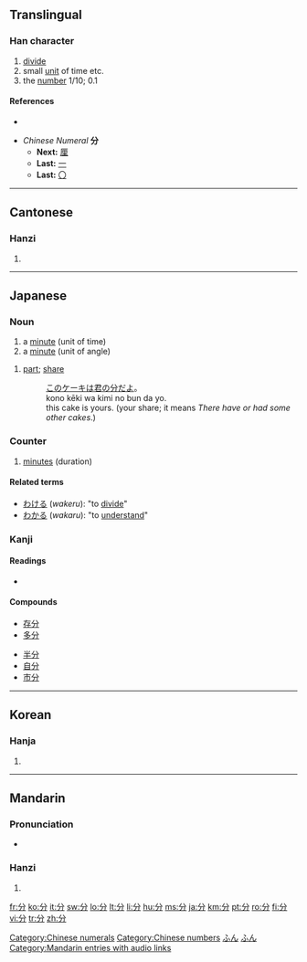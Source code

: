 ==Translingual==

===Han character===
{{Han char|rn=18|rad=刀|as=02|sn=4|four=8022<sub>7</sub>|canj=金尸竹 (CSH)}}

# [[divide]]
# small [[unit]] of time etc.
# the [[number]] 1/10; 0.1

====References====
* {{Han ref|kx=0136.040|dkj=01853|dj=0304.120|hdz=10321.030|uh=5206|ud=20998|bh=A4C0|bd=42176}}

* ''Chinese Numeral'' '''分'''
** '''Next:''' [[厘]]
** '''Last:''' [[一]]
** '''Last:''' [[〇]]

[[Category:Chinese numerals]]
[[Category:Chinese numbers]]
----

==Cantonese==

===Hanzi===
{{yue-hanzi|jyut=|y=fan1, fan6}}

# {{defn|Cantonese}}

----

==Japanese==

===Noun===
{{ja-noun|k|hira=ふん|rom=fun}}

# a [[minute]] (unit of time)
# a [[minute]] (unit of angle)

{{ja-noun|k|hira=ぶん|rom=bun|hidx=ふん'}}
# [[part]]; [[share]]
#: [[この]][[ケーキ]][[は]][[君]][[の]][[分]][[だ]][[よ]]。
#: kono kēki wa kimi no bun da yo.
#: this cake is yours. (your share; it means ''There have or had some other cakes''.)

===Counter===
{{ja-pos|k|counter|hira=ふん|rom=fun}}

# [[minute]]s (duration)

====Related terms====
* [[わける]] (''wakeru''): "to [[divide]]"
* [[わかる]] (''wakaru''): "to [[understand]]"

===Kanji===
{{ja-kanji|grade=2|rs=刀02}}

====Readings====
* {{ja-readings|on=[[ぶん]] (''bun''), [[ふん]] (''fun''), [[ぶ]] (''bu'')|kun=[[わける]] (''wakeru''), [[わかる]] (''wakaru''), [[わかれる]] (''wakareru'')}}

====Compounds====
{{top2}}
* [[存分]]
* [[多分]]
{{mid2}}
* [[半分]]
* [[自分]]
* [[市分]]
{{mid4}}
{{bottom}}

[[Category:1000 Japanese basic words|ふん]]
[[Category:ja:Time|ふん]]

----

==Korean==

===Hanja===
{{ko-hanja|hangeul=[[분]], [[푼]]|eumhun=나눌|rv=bun, pun|mr=pun, p'un}}

# {{defn|Korean}}

----

==Mandarin==

===Pronunciation===
*{{audio|zh-fēn.ogg|audio}}

===Hanzi===
{{cmn-hanzi|pin=[[fēn]] ([[fen1]])|wg=fen<sup>1</sup>}}

# {{defn|Mandarin}}

[[Category:Mandarin entries with audio links]]

[[fr:分]]
[[ko:分]]
[[it:分]]
[[sw:分]]
[[lo:分]]
[[lt:分]]
[[li:分]]
[[hu:分]]
[[ms:分]]
[[ja:分]]
[[km:分]]
[[pt:分]]
[[ro:分]]
[[fi:分]]
[[vi:分]]
[[tr:分]]
[[zh:分]]